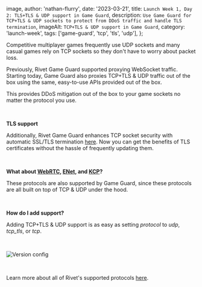 
  image,
  author: 'nathan-flurry',
  date: '2023-03-21',
  title: `Launch Week 1, Day 2: TLS+TLS & UDP support in Game Guard`,
  description: `Use Game Guard for TCP+TLS & UDP sockets to protect from DDoS traffic and handle TLS termination`,
  imageAlt: `TCP+TLS & UDP support in Game Guard`,
  category: 'launch-week',
  tags: ['game-guard', 'tcp', 'tls', 'udp'],
};


Competitive multiplayer games frequently use UDP sockets and many casual games rely on TCP sockets so they don't have to worry about packet loss.

Previously, Rivet Game Guard supported proxying WebSocket traffic. Starting today, Game Guard also proxies TCP+TLS & UDP traffic out of the box using the same, easy-to-use APIs provided out of the box.

This provides DDoS mitigation out of the box to your game sockets no matter the protocol you use.

‍

**TLS support**

Additionally, Rivet Game Guard enhances TCP socket security with automatic SSL/TLS termination [here](https://docs.rivet.gg/serverless-lobbies/concepts/game-guard#ssl-tls-termination). Now you can get the benefits of TLS certificates without the hassle of frequently updating them.

‍

**What about **[**WebRTC**](https://webrtc.org/)**, **[**ENet**](http://sauerbraten.org/enet/)**, and **[**KCP**](https://github.com/skywind3000/kcp/blob/master/README.en.md)**?**

These protocols are also supported by Game Guard, since these protocols are all built on top of TCP & UDP under the hood.

‍

**How do I add support?**

Adding TCP+TLS & UDP support is as easy as setting _protocol_ to _udp_, _tcp_tls_, or _tcp_.

‍

<Image src={versionConfig} alt='Version config' />

‍

Learn more about all of Rivet's supported protocols [here](https://docs.rivet.gg/serverless-lobbies/concepts/protocols).
